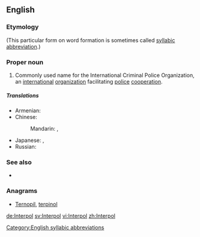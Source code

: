 ==English==

===Etymology===
{{blend|international|police}} (This particular form on word formation is sometimes called [[syllabic abbreviation]].)

===Proper noun===
{{en-proper noun}}

# Commonly used name for the International Criminal Police Organization,  an [[international]] [[organization]] facilitating [[police]] [[cooperation]].

=====Translations=====
{{trans-top|the International Criminal Police Organization}}
* Armenian: {{t-|hy|Ինտերպոլ|tr=Interpol|sc=Armn}}
* Chinese:
*: Mandarin: {{t|cmn|國際刑警組織|sc=Hani}}, {{t|cmn|国际刑警组织|tr=guójì xíngjǐng zǔzhī|sc=Hani}}
{{trans-mid}}
* Japanese: {{t-|ja|インターポール|tr=Intāpōru|sc=Jpan}}, {{t-|ja|国際刑事警察機構|tr=こくさいけいじけいさつきこう, kokusai keiji keisatsu kikō|sc=Jpan}}
* Russian: {{t-|ru|Интерпол|m|tr=Interpól|sc=Cyrl}}
{{trans-bottom}}

===See also===
* {{pedia}}

===Anagrams===
* [[Ternopil#English|Ternopil]], [[terpinol#English|terpinol]]

[[Category:English syllabic abbreviations]]

[[de:Interpol]]
[[sv:Interpol]]
[[vi:Interpol]]
[[zh:Interpol]]